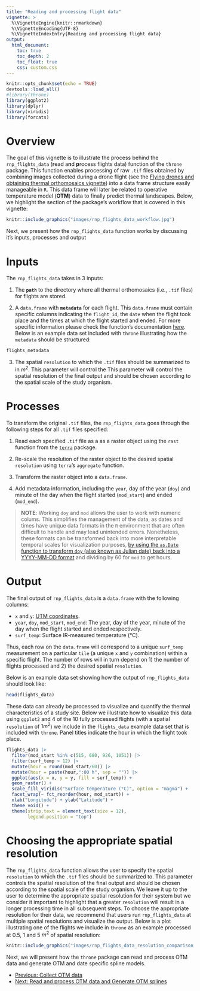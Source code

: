 ```yaml
---
title: "Reading and processing flight data"
vignette: >
  %\VignetteEngine{knitr::rmarkdown}
  %\VignetteEncoding{UTF-8}
  %\VignetteIndexEntry{Reading and processing flight data}
output:
  html_document:
    toc: true
    toc_depth: 2
    toc_float: true
    css: custom.css
---
```


```r
knitr::opts_chunk$set(echo = TRUE)
devtools::load_all()
#library(throne)
library(ggplot2)
library(dplyr)
library(viridis)
library(forcats)
```

# Overview

The goal of this vignette is to illustrate the process behind the `rnp_flights_data` (**r**ead a**n**d **p**rocess flights data) function of the `throne` package. This function enables processing of raw `.tif` files obtained by combining images collected during a drone flight (see the [Flying drones and obtaining thermal orthomosaics vignette](https://ggcostoya.github.io/throne/articles/drone_setup.html)) into a data frame structure easily manageable in `R`. This data frame will later be related to operative temperature model (**OTM**) data to finally predict thermal landscapes. Below, we highlight the section of the package's workflow that is covered in this vignette:

```r
knitr::include_graphics("images/rnp_flights_data_workflow.jpg")
```

Next, we present how the `rnp_flights_data` function works by discussing it's inputs, processes and output

# Inputs

The `rnp_flights_data` takes in 3 inputs:

1.  The **`path`** to the directory where all thermal orthomosaics (i.e., `.tif` files) for flights are stored.

2.  A `data.frame` with **`metadata`** for each flight. This `data.frame` must contain specific columns indicating the `flight_id`, the `date` when the flight took place and the times at which the flight started and ended. For more specific information please check the function's documentation [here](https://ggcostoya.github.io/throne/reference/rnp_flights_data.html). Below is an example data set included with `throne` illustrating how the `metadata` should be structured:

```r
flights_metadata
```

3. The spatial `resolution` to which the `.tif` files should be summarized to in $m^2$. This parameter will control the  This parameter will control the spatial resolution of the final output and should be chosen according to the spatial scale of the study organism.

# Processes

To transform the original `.tif` files, the `rnp_flights_data` goes through the following steps for all `.tif` files specified:

1.  Read each specified `.tif` file as a as a raster object using the `rast` function from the [`terra`](https://rspatial.org/pkg/) package.

2. Re-scale the resolution of the raster object to the desired spatial `resolution` using `terra`'s `aggregate` function.

3. Transform the raster object into a `data.frame`.

4. Add metadata information, including the `year`, day of the year (`doy`) and minute of the day when the flight started (`mod_start`) and ended (`mod_end`). 

> **NOTE**: Working `doy` and `mod` allows the user to work with numeric colums. This simplifies the management of the data, as dates and times have unique data formats in the `R` environment that are often difficult to handle and may lead unintended errors. Nonetheless, these formats can be  transformed back into more  interpretable temporal scales for visualization purposes, [by using the `as.Date` function to transform `doy` (also known as Julian date) back into a YYYY-MM-DD format](https://stackoverflow.com/questions/24200014/convert-day-of-year-to-date) and dividing by 60 for `mod` to get hours.

# Output

The final output of `rnp_flights_data` is a `data.frame` with the following columns:

- `x` and `y`: [UTM coordinates](https://en.wikipedia.org/wiki/Universal_Transverse_Mercator_coordinate_system).
- `year`, `doy`, `mod_start`, `mod_end`: The year, day of the year, minute of the day when the flight started and ended respectively.
- `surf_temp`: Surface IR-measured temperature (°C).

Thus, each row on the `data.frame` will correspond to a unique `surf_temp` measurement on a particular `tile` (a unique `x` and `y` combination) within a specific flight. The number of rows will in turn depend on 1) the number of flights processed and 2) the desired spatial `resolution`. 

Below is an example data set showing how the output of `rnp_flights_data` should look like:

```r
head(flights_data)
```

These data can already be processed to visualize and quantify the thermal characteristics of a study site. Below we illustrate how to visualize this data using `ggplot2` and 4 of the 10 fully processed flights (with a spatial `resolution` of $1m^2$) we include in the `flights_data` example data set that is included with `throne`. Panel titles indicate the hour in which the flight took place.

```r
flights_data |>
  filter(mod_start %in% c(515, 680, 926, 1051)) |>
  filter(surf_temp > 12) |>
  mutate(hour = round(mod_start/60)) |>
  mutate(hour = paste(hour,":00 h", sep = "")) |>
  ggplot(aes(x = x, y = y, fill = surf_temp)) +
  geom_raster() +
  scale_fill_viridis("Surface temperature (°C)", option = "magma") +
  facet_wrap(~ fct_reorder(hour, mod_start)) +
  xlab("Longitude") + ylab("Latitude") +
  theme_void() +
  theme(strip.text = element_text(size = 12),
        legend.position = "top")
```

# Choosing the appropriate spatial resolution

The `rnp_flights_data` function allows the user to specify the spatial `resolution` to which the `.tif` files should be summarized to. This parameter controls the spatial resolution of the final output and should be chosen according to the spatial scale of the study organism. We leave it up to the user to determine the appropriate spatial resolution for their system but we consider it important to highlight that a greater `resolution` will result in a longer processing time in all subsequent steps. To choose the appropriate resolution for their data, we recommend that users run `rnp_flights_data` at multiple spatial resolutions and visualize the output. Below is a plot illustrating one of the flights we include in `throne` as an example processed at 0.5, 1 and 5 $m^2$ of spatial resolution:

```r
knitr::include_graphics("images/rnp_flights_data_resolution_comparison.png")
```

Next, we will present how the `throne` package can read and process OTM data and generate OTM and date specific spline models.

<nav aria-label="Page navigation">
 <ul class="pagination justify-content-end">
  <li class="page-item"><a class="page-link" href="collect_otm_data">Previous: Collect OTM data</a></li>
  <li class="page-item"><a class="page-link" href="rnp_otms_data_gen_otm_splines.html">Next: Read and process OTM data and Generate OTM splines</a></li>
 </ul>
</nav>

